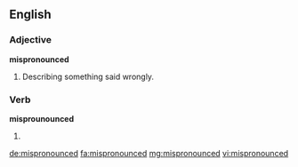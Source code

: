==English==

===Adjective===
'''mispronounced'''

# Describing something said wrongly.

===Verb===
'''misprounounced'''

# {{en-past of|mispronounce}}

[[de:mispronounced]]
[[fa:mispronounced]]
[[mg:mispronounced]]
[[vi:mispronounced]]